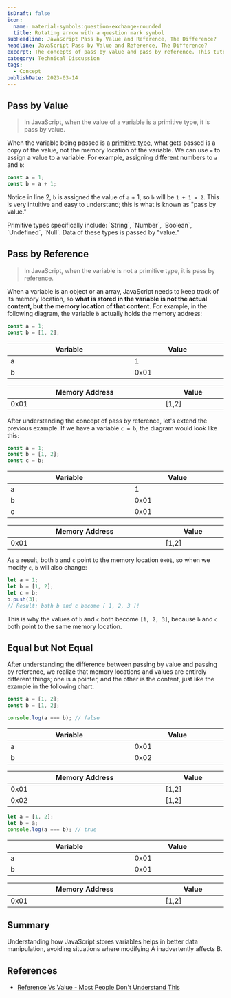 ```yaml
---
isDraft: false
icon:
  name: material-symbols:question-exchange-rounded
  title: Rotating arrow with a question mark symbol
subHeadline: JavaScript Pass by Value and Reference, The Difference?
headline: JavaScript Pass by Value and Reference, The Difference?
excerpt: The concepts of pass by value and pass by reference. This tutorial uses JavaScript with diagrams to help you understand their differences.
category: Technical Discussion
tags:
  - Concept
publishDate: 2023-03-14
---
```


## Pass by Value

> In JavaScript, when the value of a variable is a primitive type, it is pass by value.

When the variable being passed is a [primitive type](https://developer.mozilla.org/en-US/docs/Web/JavaScript/Data_structures#primitive_values), what gets passed is a copy of the value, not the memory location of the variable. We can use `=` to assign a value to a variable. For example, assigning different numbers to `a` and `b`:

```js
const a = 1;
const b = a + 1;
```

Notice in line 2, `b` is assigned the value of `a` + 1, so `b` will be `1 + 1 = 2`. This is very intuitive and easy to understand; this is what is known as "pass by value."

<Sidenote type="info">
  Primitive types specifically include: `String`, `Number`, `Boolean`, `Undefined`, `Null`. Data of these types is
  passed by "value."
</Sidenote>

## Pass by Reference

> In JavaScript, when the variable is not a primitive type, it is pass by reference.

When a variable is an object or an array, JavaScript needs to keep track of its memory location, so **what is stored in the variable is not the actual content, but the memory location of that content**. For example, in the following diagram, the variable `b` actually holds the memory address:

```js
const a = 1;
const b = [1, 2];
```

<div class="flex items-start  md:gap-4 gap-2">
  <table style="display: table;">
    <thead>
      <tr>
        <th>Variable</th>
        <th>Value</th>
      </tr>
    </thead>
    <tbody>
      <tr>
        <td>a</td>
        <td>1</td>
      </tr>
      <tr>
        <td>b</td>
        <td>0x01</td>
      </tr>
    </tbody>
  </table>

  <table style="display: table;">
    <thead>
      <tr>
        <th>Memory Address</th>
        <th>Value</th>
      </tr>
    </thead>
    <tbody>
      <tr>
        <td>0x01</td>
        <td>[1,2]</td>
      </tr>
    </tbody>
  </table>
</div>

After understanding the concept of pass by reference, let's extend the previous example. If we have a variable `c = b`, the diagram would look like this:

```js
const a = 1;
const b = [1, 2];
const c = b;
```

<div class="flex items-start  md:gap-4 gap-2">
  <table style="display: table;">
    <thead>
      <tr>
        <th>Variable</th>
        <th>Value</th>
      </tr>
    </thead>
    <tbody>
      <tr>
        <td>a</td>
        <td>1</td>
      </tr>
      <tr>
        <td>b</td>
        <td>0x01</td>
      </tr>
      <tr>
        <td>c</td>
        <td>0x01</td>
      </tr>
    </tbody>
  </table>

<table style="display: table;">
    <thead>
      <tr>
        <th>Memory Address</th>
        <th>Value</th>
      </tr>
    </thead>
    <tbody>
      <tr>
        <td>0x01</td>
        <td>[1,2]</td>
      </tr>
    </tbody>
  </table>
</div>

As a result, both `b` and `c` point to the memory location `0x01`, so when we modify `c`, `b` will also change:

```js
let a = 1;
let b = [1, 2];
let c = b;
b.push(3);
// Result: both b and c become [ 1, 2, 3 ]!
```

This is why the values of `b` and `c` both become `[1, 2, 3]`, because `b` and `c` both point to the same memory location.

## Equal but Not Equal

After understanding the difference between passing by value and passing by reference, we realize that memory locations and values are entirely different things; one is a pointer, and the other is the content, just like the example in the following chart.

```js
const a = [1, 2];
const b = [1, 2];

console.log(a === b); // false
```

<div class="flex items-start  md:gap-4 gap-2">
  <table style="display: table;">
    <thead>
      <tr>
        <th>Variable</th>
        <th>Value</th>
      </tr>
    </thead>
    <tbody>
      <tr>
        <td>a</td>
        <td>0x01</td>
      </tr>
      <tr>
        <td>b</td>
        <td>0x02</td>
      </tr>
    </tbody>
  </table>

  <table style="display: table;">
    <thead>
      <tr>
        <th>Memory Address</th>
        <th>Value</th>
      </tr>
    </thead>
    <tbody>
      <tr>
        <td>0x01</td>
        <td>[1,2]</td>
      </tr>
        <tr>
        <td>0x02</td>
        <td>[1,2]</td>
      </tr>
    </tbody>
  </table>
</div>

```js
let a = [1, 2];
let b = a;
console.log(a === b); // true
```

<div class="flex items-start  md:gap-4 gap-2">
  <table style="display: table;">
    <thead>
      <tr>
        <th>Variable</th>
        <th>Value</th>
      </tr>
    </thead>
    <tbody>
      <tr>
        <td>a</td>
        <td>0x01</td>
      </tr>
      <tr>
        <td>b</td>
        <td>0x01</td>
      </tr>
    </tbody>
  </table>

  <table style="display: table;">
    <thead>
      <tr>
        <th>Memory Address</th>
        <th>Value</th>
      </tr>
    </thead>
    <tbody>
      <tr>
        <td>0x01</td>
        <td>[1,2]</td>
      </tr>
    </tbody>
  </table>
</div>

## Summary

Understanding how JavaScript stores variables helps in better data manipulation, avoiding situations where modifying A inadvertently affects B.

## References

- [Reference Vs Value - Most People Don't Understand This](https://blog.webdevsimplified.com/2021-03/js-reference-vs-value/)
